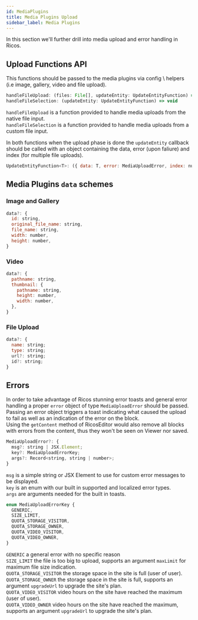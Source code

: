 ```yaml
---
id: MediaPlugins
title: Media Plugins Upload
sidebar_label: Media Plugins
---
```


In this section we'll further drill into media upload and error handling in Ricos.

## Upload Functions API

This functions should be passed to the media plugins via config \ helpers (i.e image, gallery, video and file upload).

```jsx
handleFileUpload: (files: File[], updateEntity: UpdateEntityFunction) => void
handleFileSelection: (updateEntity: UpdateEntityFunction) => void
```

`handleFileUpload` is a function provided to handle media uploads from the native file input. <br />
`handleFileSelection` is a function provided to handle media uploads from a custom file input.

In both functions when the upload phase is done the `updateEntity` callback should be called with an object containing the data, error (upon faliure) and index (for multiple file uploads).

```jsx
UpdateEntityFunction<T>: ({ data: T, error: MediaUploadError, index: number }) => void
```

## Media Plugins `data` schemes

### Image and Gallery

```jsx
data?: {
  id: string,
  original_file_name: string,
  file_name: string,
  width: number,
  height: number,
}
```

### Video

```jsx
data?: {
  pathname: string,
  thumbnail: {
    pathname: string,
    height: number,
    width: number,
  },
}
```

### File Upload

```jsx
data?: {
  name: string;
  type: string;
  url?: string;
  id?: string;
}
```

## Errors

In order to take advantage of Ricos stunning error toasts and general error handling a proper `error` object of type `MediaUploadError` should be passed. <br />
Passing an error object triggers a toast indicating what caused the upload to fail as well as an indication of the error on the block. <br />
Using the `getContent` method of RicosEditor would also remove all blocks with errors from the content, thus they won't be seen on Viewer nor saved. <br />

```jsx
MediaUploadError?: {
  msg?: string | JSX.Element;
  key?: MediaUploadErrorKey;
  args?: Record<string, string | number>;
}
```

`msg` is a simple string or JSX Element to use for custom error messages to be displayed. <br />
`key` is an enum with our built in supported and localized error types. <br />
`args` are arguments needed for the built in toasts. <br />

```jsx
enum MediaUploadErrorKey {
  GENERIC,
  SIZE_LIMIT,
  QUOTA_STORAGE_VISITOR,
  QUOTA_STORAGE_OWNER,
  QUOTA_VIDEO_VISITOR,
  QUOTA_VIDEO_OWNER,
}
```

`GENERIC` a general error with no specific reason <br />
`SIZE_LIMIT` the file is too big to upload, supports an argument `maxLimit` for maximum file size indication. <br />
`QUOTA_STORAGE_VISITOR` the storage space in the site is full (user of user). <br />
`QUOTA_STORAGE_OWNER` the storage space in the site is full, supports an argument `upgradeUrl` to upgrade the site's plan. <br />
`QUOTA_VIDEO_VISITOR` video hours on the site have reached the maximum (user of user). <br />
`QUOTA_VIDEO_OWNER` video hours on the site have reached the maximum, supports an argument `upgradeUrl` to upgrade the site's plan. <br />
